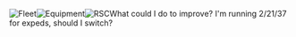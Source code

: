 [[File:Readyone.png|thumb|Fleet]][[File:Readytwo.png|thumb|Equipment]][[File:Readythree.png|thumb|RSC]]What could I do to improve? I'm running 2/21/37 for expeds, should I switch?<ac_metadata title="Am I ready for Medium Total War?"> </ac_metadata>